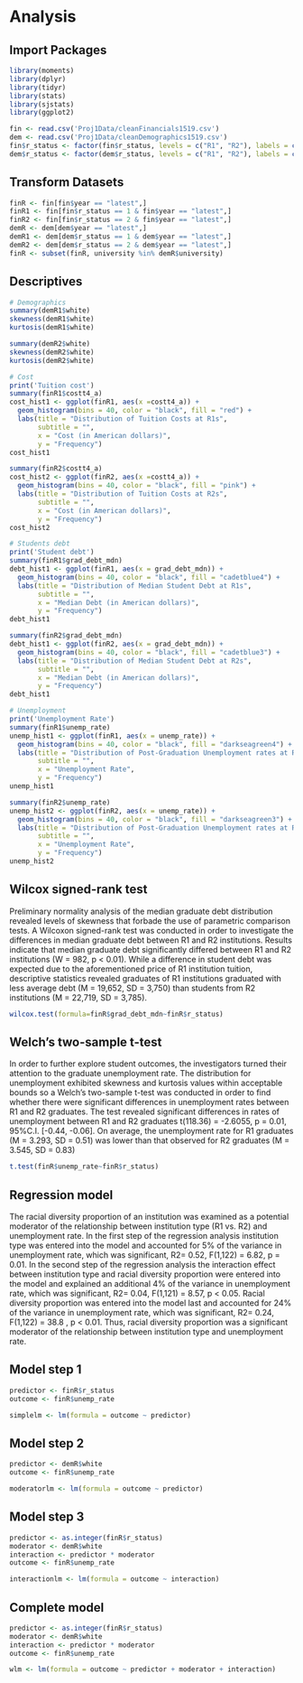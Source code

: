 # Analysis {#analysis}

## Import Packages
```r
library(moments)
library(dplyr)
library(tidyr)
library(stats)
library(sjstats)
library(ggplot2)
```

```r
fin <- read.csv('Proj1Data/cleanFinancials1519.csv')
dem <- read.csv('Proj1Data/cleanDemographics1519.csv')
fin$r_status <- factor(fin$r_status, levels = c("R1", "R2"), labels = c(1,2))
dem$r_status <- factor(dem$r_status, levels = c("R1", "R2"), labels = c(1,2))
```

## Transform Datasets
```r
finR <- fin[fin$year == "latest",]
finR1 <- fin[fin$r_status == 1 & fin$year == "latest",]
finR2 <- fin[fin$r_status == 2 & fin$year == "latest",]
demR <- dem[dem$year == "latest",]
demR1 <- dem[dem$r_status == 1 & dem$year == "latest",]
demR2 <- dem[dem$r_status == 2 & dem$year == "latest",]
finR <- subset(finR, university %in% demR$university)
```

## Descriptives

```r
# Demographics
summary(demR1$white)
skewness(demR1$white)
kurtosis(demR1$white)
```

```r
summary(demR2$white)
skewness(demR2$white)
kurtosis(demR2$white)
```

```r
# Cost
print('Tuition cost')
summary(finR1$costt4_a)
cost_hist1 <- ggplot(finR1, aes(x =costt4_a)) + 
  geom_histogram(bins = 40, color = "black", fill = "red") +
  labs(title = "Distribution of Tuition Costs at R1s", 
       subtitle = "", 
       x = "Cost (in American dollars)", 
       y = "Frequency") 
cost_hist1
```

```r
summary(finR2$costt4_a)
cost_hist2 <- ggplot(finR2, aes(x =costt4_a)) + 
  geom_histogram(bins = 40, color = "black", fill = "pink") +
  labs(title = "Distribution of Tuition Costs at R2s", 
       subtitle = "", 
       x = "Cost (in American dollars)", 
       y = "Frequency") 
cost_hist2
```

```r
# Students debt
print('Student debt')
summary(finR1$grad_debt_mdn)
debt_hist1 <- ggplot(finR1, aes(x = grad_debt_mdn)) + 
  geom_histogram(bins = 40, color = "black", fill = "cadetblue4") +
  labs(title = "Distribution of Median Student Debt at R1s", 
       subtitle = "", 
       x = "Median Debt (in American dollars)", 
       y = "Frequency") 
debt_hist1
```

```r
summary(finR2$grad_debt_mdn)
debt_hist1 <- ggplot(finR2, aes(x = grad_debt_mdn)) + 
  geom_histogram(bins = 40, color = "black", fill = "cadetblue3") +
  labs(title = "Distribution of Median Student Debt at R2s", 
       subtitle = "", 
       x = "Median Debt (in American dollars)", 
       y = "Frequency") 
debt_hist1
```

```r
# Unemployment
print('Unemployment Rate')
summary(finR1$unemp_rate)
unemp_hist1 <- ggplot(finR1, aes(x = unemp_rate)) + 
  geom_histogram(bins = 40, color = "black", fill = "darkseagreen4") +
  labs(title = "Distribution of Post-Graduation Unemployment rates at R1s", 
       subtitle = "", 
       x = "Unemployment Rate", 
       y = "Frequency") 
unemp_hist1
```

```r
summary(finR2$unemp_rate)
unemp_hist2 <- ggplot(finR2, aes(x = unemp_rate)) + 
  geom_histogram(bins = 40, color = "black", fill = "darkseagreen3") +
  labs(title = "Distribution of Post-Graduation Unemployment rates at R2s", 
       subtitle = "", 
       x = "Unemployment Rate", 
       y = "Frequency") 
unemp_hist2
```

## Wilcox signed-rank test  
Preliminary normality analysis of the median graduate debt distribution revealed levels of skewness that forbade the use of parametric comparison tests. A Wilcoxon signed-rank test was conducted in order to investigate the differences in median graduate debt between R1 and R2 institutions. Results indicate that median graduate debt significantly differed between R1 and R2 institutions (W = 982, p < 0.01). While a difference in student debt was expected due to the aforementioned price of R1 institution tuition, descriptive statistics revealed graduates of R1 institutions graduated with less average debt (M = 19,652, SD = 3,750) than students from R2 institutions (M = 22,719, SD = 3,785).  
```r
wilcox.test(formula=finR$grad_debt_mdn~finR$r_status)
```

## Welch's two-sample t-test  
In order to further explore student outcomes, the investigators turned their attention to the graduate unemployment rate. The distribution for unemployment exhibited skewness and kurtosis values within acceptable bounds so a Welch’s two-sample t-test was conducted in order to find whether there were significant differences in unemployment rates between R1 and R2 graduates. The test revealed significant differences in rates of unemployment between R1 and R2 graduates t(118.36) = -2.6055, p = 0.01, 95%C.I. [-0.44, -0.06]. On average, the unemployment rate for R1 graduates (M = 3.293, SD = 0.51) was lower than that observed for R2 graduates (M = 3.545, SD = 0.83)  
```r
t.test(finR$unemp_rate~finR$r_status)
```

## Regression model  

The racial diversity proportion of an institution was examined as a potential moderator of the relationship between institution type (R1 vs. R2) and unemployment rate. In the first step of the regression analysis institution type was entered into the model and accounted for  5% of the variance in unemployment rate, which was significant, R2= 0.52, F(1,122) = 6.82, p = 0.01.  In the second step of the regression analysis the interaction effect between institution type and racial diversity proportion were entered into the model and explained an additional 4% of the variance in unemployment rate, which was significant, R2= 0.04, F(1,121) = 8.57, p < 0.05. Racial diversity proportion was entered into the model last and accounted for 24% of the variance in unemployment rate, which was significant, R2= 0.24, F(1,122) = 38.8 , p < 0.01. Thus, racial diversity proportion was a significant moderator of the relationship between institution type and unemployment rate.  

## Model step 1  
```r
predictor <- finR$r_status
outcome <- finR$unemp_rate

simplelm <- lm(formula = outcome ~ predictor)
```

## Model step 2  
```r
predictor <- demR$white
outcome <- finR$unemp_rate

moderatorlm <- lm(formula = outcome ~ predictor)
```

## Model step 3  
```r
predictor <- as.integer(finR$r_status)
moderator <- demR$white
interaction <- predictor * moderator
outcome <- finR$unemp_rate

interactionlm <- lm(formula = outcome ~ interaction)
```

## Complete model
```r
predictor <- as.integer(finR$r_status)
moderator <- demR$white
interaction <- predictor * moderator
outcome <- finR$unemp_rate

wlm <- lm(formula = outcome ~ predictor + moderator + interaction)
```
